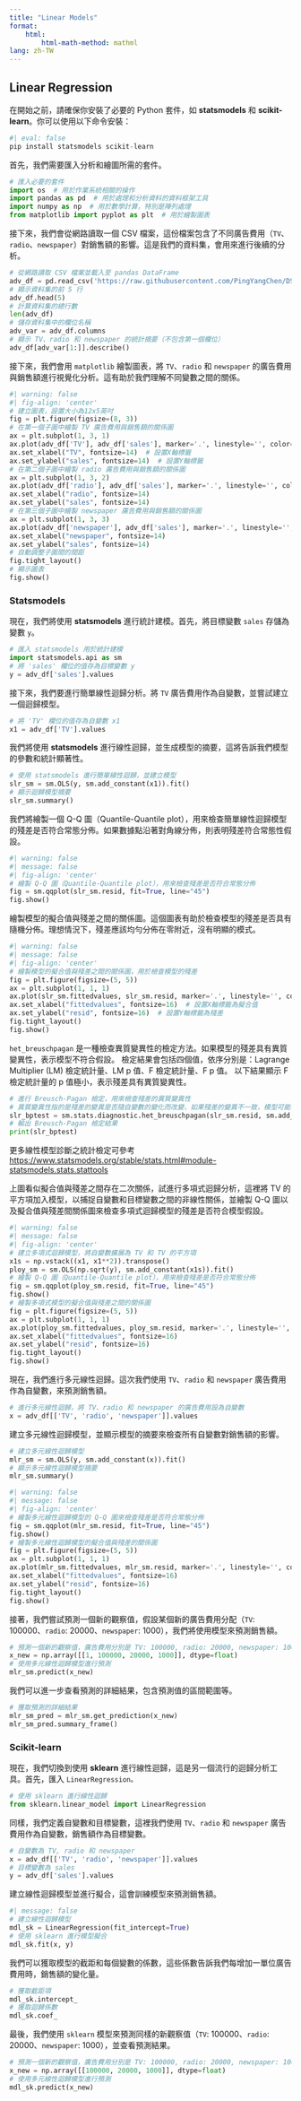 ```yaml
---
title: "Linear Models"
format: 
    html:
        html-math-method: mathml
lang: zh-TW
---
```



## Linear Regression

在開始之前，請確保你安裝了必要的 Python 套件，如 **statsmodels** 和 **scikit-learn**。你可以使用以下命令安裝：
```python
#| eval: false
pip install statsmodels scikit-learn 
```

首先，我們需要匯入分析和繪圖所需的套件。
```python
# 匯入必要的套件
import os  # 用於作業系統相關的操作
import pandas as pd  # 用於處理和分析資料的資料框架工具
import numpy as np  # 用於數學計算，特別是陣列處理
from matplotlib import pyplot as plt  # 用於繪製圖表
```

接下來，我們會從網路讀取一個 CSV 檔案，這份檔案包含了不同廣告費用（`TV`、`radio`、`newspaper`）對銷售額的影響。這是我們的資料集，會用來進行後續的分析。
```python
# 從網路讀取 CSV 檔案並載入至 pandas DataFrame
adv_df = pd.read_csv('https://raw.githubusercontent.com/PingYangChen/DS-pytutorial/refs/heads/main/sample_data/Advertising.csv')
# 顯示資料集的前 5 行
adv_df.head(5)
# 計算資料集的總行數
len(adv_df)
# 儲存資料集中的欄位名稱
adv_var = adv_df.columns
# 顯示 TV、radio 和 newspaper 的統計摘要（不包含第一個欄位）
adv_df[adv_var[1:]].describe()
```

接下來，我們會用 `matplotlib` 繪製圖表，將 `TV`、`radio` 和 `newspaper` 的廣告費用與銷售額進行視覺化分析。這有助於我們理解不同變數之間的關係。
```python
#| warning: false
#| fig-align: 'center'
# 建立圖表，設置大小為12x5英吋
fig = plt.figure(figsize=(8, 3))
# 在第一個子圖中繪製 TV 廣告費用與銷售額的關係圖
ax = plt.subplot(1, 3, 1)
ax.plot(adv_df['TV'], adv_df['sales'], marker='.', linestyle='', color='#A00000')  # 繪製散點圖
ax.set_xlabel("TV", fontsize=14)  # 設置X軸標籤
ax.set_ylabel("sales", fontsize=14)  # 設置Y軸標籤
# 在第二個子圖中繪製 radio 廣告費用與銷售額的關係圖
ax = plt.subplot(1, 3, 2)
ax.plot(adv_df['radio'], adv_df['sales'], marker='.', linestyle='', color='#A00000')
ax.set_xlabel("radio", fontsize=14)
ax.set_ylabel("sales", fontsize=14)
# 在第三個子圖中繪製 newspaper 廣告費用與銷售額的關係圖
ax = plt.subplot(1, 3, 3)
ax.plot(adv_df['newspaper'], adv_df['sales'], marker='.', linestyle='', color='#A00000')
ax.set_xlabel("newspaper", fontsize=14)
ax.set_ylabel("sales", fontsize=14)
# 自動調整子圖間的間距
fig.tight_layout()
# 顯示圖表
fig.show()
```

### Statsmodels

現在，我們將使用 **statsmodels** 進行統計建模。首先，將目標變數 `sales` 存儲為變數 `y`。
```python
# 匯入 statsmodels 用於統計建模
import statsmodels.api as sm
# 將 'sales' 欄位的值存為目標變數 y
y = adv_df['sales'].values
```

接下來，我們要進行簡單線性迴歸分析。將 `TV` 廣告費用作為自變數，並嘗試建立一個迴歸模型。
```python
# 將 'TV' 欄位的值存為自變數 x1
x1 = adv_df['TV'].values
```

我們將使用 **statsmodels** 進行線性迴歸，並生成模型的摘要，這將告訴我們模型的參數和統計顯著性。
```python
# 使用 statsmodels 進行簡單線性迴歸，並建立模型
slr_sm = sm.OLS(y, sm.add_constant(x1)).fit()
# 顯示迴歸模型摘要
slr_sm.summary()
```

我們將繪製一個 Q-Q 圖（Quantile-Quantile plot），用來檢查簡單線性迴歸模型的殘差是否符合常態分佈。如果數據點沿著對角線分佈，則表明殘差符合常態性假設。
```python
#| warning: false
#| message: false
#| fig-align: 'center'
# 繪製 Q-Q 圖（Quantile-Quantile plot），用來檢查殘差是否符合常態分佈
fig = sm.qqplot(slr_sm.resid, fit=True, line="45")
fig.show()
```

繪製模型的擬合值與殘差之間的關係圖。這個圖表有助於檢查模型的殘差是否具有隨機分佈。理想情況下，殘差應該均勻分佈在零附近，沒有明顯的模式。
```python
#| warning: false
#| message: false
#| fig-align: 'center'
# 繪製模型的擬合值與殘差之間的關係圖，用於檢查模型的殘差
fig = plt.figure(figsize=(5, 5))
ax = plt.subplot(1, 1, 1)
ax.plot(slr_sm.fittedvalues, slr_sm.resid, marker='.', linestyle='', color='#A00000') 
ax.set_xlabel("fittedvalues", fontsize=16)  # 設置X軸標籤為擬合值
ax.set_ylabel("resid", fontsize=16)  # 設置Y軸標籤為殘差
fig.tight_layout()
fig.show()
```

`het_breuschpagan` 是一種檢查異質變異性的檢定方法。如果模型的殘差具有異質變異性，表示模型不符合假設。
檢定結果會包括四個值，依序分別是：Lagrange Multiplier (LM) 檢定統計量、LM p 值、F 檢定統計量、F p 值。
以下結果顯示 F 檢定統計量的 p 值極小，表示殘差具有異質變異性。
```python
# 進行 Breusch-Pagan 檢定，用來檢查殘差的異質變異性
# 異質變異性指的是殘差的變異是否隨自變數的變化而改變，如果殘差的變異不一致，模型可能不適合。
slr_bptest = sm.stats.diagnostic.het_breuschpagan(slr_sm.resid, sm.add_constant(x1))
# 輸出 Breusch-Pagan 檢定結果
print(slr_bptest)
```
更多線性模型診斷之統計檢定可參考 [https://www.statsmodels.org/stable/stats.html#module-statsmodels.stats.stattools](https://www.statsmodels.org/stable/stats.html#module-statsmodels.stats.stattools)


上圖看似擬合值與殘差之間存在二次關係，試進行多項式迴歸分析，這裡將 TV 的平方項加入模型，以捕捉自變數和目標變數之間的非線性關係，並繪製 Q-Q 圖以及擬合值與殘差間關係圖來檢查多項式迴歸模型的殘差是否符合模型假設。
```python
#| warning: false
#| message: false
#| fig-align: 'center'
# 建立多項式迴歸模型，將自變數擴展為 TV 和 TV 的平方項
x1s = np.vstack((x1, x1**2)).transpose()
ploy_sm = sm.OLS(np.sqrt(y), sm.add_constant(x1s)).fit()
# 繪製 Q-Q 圖（Quantile-Quantile plot），用來檢查殘差是否符合常態分佈
fig = sm.qqplot(ploy_sm.resid, fit=True, line="45")
fig.show()
# 繪製多項式模型的擬合值與殘差之間的關係圖
fig = plt.figure(figsize=(5, 5))
ax = plt.subplot(1, 1, 1)
ax.plot(ploy_sm.fittedvalues, ploy_sm.resid, marker='.', linestyle='', color='#A00000') 
ax.set_xlabel("fittedvalues", fontsize=16)  
ax.set_ylabel("resid", fontsize=16)  
fig.tight_layout()
fig.show()
```

現在，我們進行多元線性迴歸。這次我們使用 `TV`、`radio` 和 `newspaper` 廣告費用作為自變數，來預測銷售額。
```python
# 進行多元線性迴歸，將 TV、radio 和 newspaper 的廣告費用設為自變數
x = adv_df[['TV', 'radio', 'newspaper']].values
```

建立多元線性迴歸模型，並顯示模型的摘要來檢查所有自變數對銷售額的影響。
```python
# 建立多元線性迴歸模型
mlr_sm = sm.OLS(y, sm.add_constant(x)).fit()
# 顯示多元線性迴歸模型摘要
mlr_sm.summary()
```

```python
#| warning: false
#| message: false
#| fig-align: 'center'
# 繪製多元線性迴歸模型的 Q-Q 圖來檢查殘差是否符合常態分佈
fig = sm.qqplot(mlr_sm.resid, fit=True, line="45")
fig.show()
# 繪製多元線性迴歸模型的擬合值與殘差的關係圖
fig = plt.figure(figsize=(5, 5))
ax = plt.subplot(1, 1, 1)
ax.plot(mlr_sm.fittedvalues, mlr_sm.resid, marker='.', linestyle='', color='#A00000') 
ax.set_xlabel("fittedvalues", fontsize=16)  
ax.set_ylabel("resid", fontsize=16)  
fig.tight_layout()
fig.show()
```

接著，我們嘗試預測一個新的觀察值，假設某個新的廣告費用分配（`TV`: 100000、`radio`: 20000、`newspaper`: 1000），我們將使用模型來預測銷售額。
```python
# 預測一個新的觀察值，廣告費用分別是 TV: 100000, radio: 20000, newspaper: 1000
x_new = np.array([[1, 100000, 20000, 1000]], dtype=float)
# 使用多元線性迴歸模型進行預測
mlr_sm.predict(x_new)
```

我們可以進一步查看預測的詳細結果，包含預測值的區間範圍等。
```python
# 獲取預測的詳細結果
mlr_sm_pred = mlr_sm.get_prediction(x_new)
mlr_sm_pred.summary_frame()
```

### Scikit-learn
現在，我們切換到使用 **sklearn** 進行線性迴歸，這是另一個流行的迴歸分析工具。首先，匯入 `LinearRegression。`
```python
# 使用 sklearn 進行線性迴歸
from sklearn.linear_model import LinearRegression
```

同樣，我們定義自變數和目標變數，這裡我們使用 `TV`、`radio` 和 `newspaper` 廣告費用作為自變數，銷售額作為目標變數。
```python
# 自變數為 TV, radio 和 newspaper
x = adv_df[['TV', 'radio', 'newspaper']].values
# 目標變數為 sales
y = adv_df['sales'].values
```

建立線性迴歸模型並進行擬合，這會訓練模型來預測銷售額。
```python
#| message: false
# 建立線性迴歸模型
mdl_sk = LinearRegression(fit_intercept=True)
# 使用 sklearn 進行模型擬合
mdl_sk.fit(x, y)
```

我們可以獲取模型的截距和每個變數的係數，這些係數告訴我們每增加一單位廣告費用時，銷售額的變化量。
```python
# 獲取截距項
mdl_sk.intercept_
# 獲取迴歸係數
mdl_sk.coef_
```

最後，我們使用 `sklearn` 模型來預測同樣的新觀察值（`TV`: 100000、`radio`: 20000、`newspaper`: 1000），並查看預測結果。
```python
# 預測一個新的觀察值，廣告費用分別是 TV: 100000, radio: 20000, newspaper: 1000
x_new = np.array([[100000, 20000, 1000]], dtype=float)
# 使用多元線性迴歸模型進行預測
mdl_sk.predict(x_new)
```

